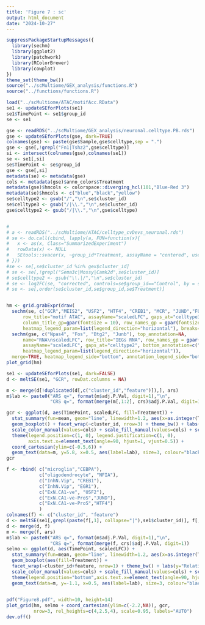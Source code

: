 ```yaml
---
title: 'Figure 7 : sc'
output: html_document
date: "2024-10-27"
---
```



```r
suppressPackageStartupMessages({
  library(sechm)
  library(ggplot2)
  library(patchwork)
  library(RColorBrewer)
  library(cowplot)
})
theme_set(theme_bw())
source("../scMultiome/GEX_analysis/functions.R")
source("../functions/functions.R")
```



```r
load("../scMultiome/ATAC/motifAcc.RData")
se1 <- updateSEforPlots(se1)
se1$TimePoint <- se1$group_id
se <- se1

gse <- readRDS("../scMultiome/GEX_analysis/neuronal.celltype.PB.rds")
gse <- updateSEforPlots(gse, dark=TRUE)
colnames(gse) <- paste(gse$Sample,gse$celltype,sep = ".")
gse <- gse[,!grepl("Fn1|Tshz2",gse$celltype)]
si <- intersect(colnames(gse),colnames(se1))
se <- se1[,si]
se$TimePoint <- se$group_id
gse <- gse[,si]
metadata(se) <- metadata(gse)
cols <- metadata(gse)$anno_colors$Treatment
metadata(gse)$hmcols <- colorspace::diverging_hcl(101,"Blue-Red 3")
metadata(se)$hmcols <- c("blue","black","yellow")
se$celltype2 <- gsub("/","\n",se$cluster_id)
se$celltype3 <- gsub("/|\\.","\n",se$cluster_id)
gse$celltype2 <- gsub("/|\\.","\n",gse$celltype)


# 
# a <- readRDS("../scMultiome/ATAC/celltype_cvDevs_neuronal.rds")
# se <- do.call(cbind, lapply(a, FUN=function(x){
#   x <- as(x, Class="SummarizedExperiment")
#   rowData(x) <- NULL
#   SEtools::svacor(x, ~group_id*Treatment, assayName = "centered", useVST=FALSE, n.sv = 1)
# }))
#se <- se[,se$cluster_id %in% gex$cluster_id]
# se <- se[,!grepl("Sema3c|Mossy|Camk2d",se$cluster_id)]
# se$celltype2 <- gsub("\\.|/","\n",se$cluster_id)
# se <- log2FC(se, "corrected", controls=se$group_id=="Control", by = se$cluster_id, isLog = TRUE)
# se <- se[,order(se$cluster_id,se$group_id,se$Treatment)]


hm <- grid.grabExpr(draw(
  sechm(se, c("GCR","MEIS2", "USF2", "HTF4", "CREB1", "MCR", "JUND","FOS","RXRA","ATF2","EGR1"), name="Motif\nscaledLFC",
      row_title="motif ATAC", assayName="scaledLFC", gaps_at="celltype3", top_annotation=c("TimePoint","Treatment"),
      column_title_gp=gpar(fontsize = 10), row_names_gp = gpar(fontsize = 9.5), 
      heatmap_legend_param=list(legend_direction="horizontal"), breaks=0.998) %v% 
  sechm(gse, c("Npas4", "Fos", "Btg2", "Junb"), top_annotation=NA,
      name="RNA\nscaledLFC", row_title="IEGs RNA", row_names_gp = gpar(fontsize = 9.5), 
      assayName="scaledLFC", gaps_at="celltype2", bottom_annotation=c("Treatment","TimePoint"),
      heatmap_legend_param=list(legend_direction="horizontal")),
  merge=TRUE, heatmap_legend_side="bottom", annotation_legend_side="bottom"))
plot_grid(hm)
```






```r
se1 <- updateSEforPlots(se1, dark=FALSE)
d <- meltSE(se1, "GCR", rowDat.columns = NA)

m <- merge(d[!duplicated(d[,c("cluster_id","feature")]),], ars)
m$lab <- paste0("ARS q=", format(m$adj.P.Val, digit=1),"\n",
                "CRS q=", format(merge(m[,1:2], crs)$adj.P.Val, digit=1))

gcr <- ggplot(d, aes(TimePoint, scaledLFC, fill=Treatment)) + 
  stat_summary(fun=mean, geom="line", linewidth=1.2, aes(x=as.integer(TimePoint), group=Treatment, colour=Treatment))  + 
  geom_boxplot() + facet_wrap(~cluster_id, nrow=3) + theme_bw() + labs(y="Relative GCR motif accessibility") +
  scale_color_manual(values=cols) + scale_fill_manual(values=cols) + scale_x_discrete() +
  theme(legend.position=c(1, 0), legend.justification=c(1, 0),
        axis.text.x=element_text(angle=90, hjust=1, vjust=0.5)) +
  coord_cartesian(ylim=c(-0.5,6)) +
  geom_text(data=m, y=5.8, x=0.5, aes(label=lab), size=3, colour="black", hjust=0, vjust=1)
gcr
```

```r
f <- rbind( c("microglia","CEBPA"),
            c("oligodendrocyte", "NFIA"),
            c("InhN.Vip", "CREB1"),
            c("InhN.Vip", "EGR1"),
            c("ExN.CA1-ve", "USF2"),
            c("ExN.CA1-ve-ProS","JUND"),
            c("ExN.CA1-ve-ProS","HTF4")
            )
colnames(f) <- c("cluster_id", "feature")
d <- meltSE(se1[,grepl(paste(f[,1], collapse="|"),se1$cluster_id)], f[,2], rowDat.columns = NA)
d <- merge(d, f)
m <- merge(f, ars)
m$lab <- paste0("ARS q=", format(m$adj.P.Val, digit=1),"\n",
                "CRS q=", format(merge(f, crs)$adj.P.Val, digit=1))
selmo <- ggplot(d, aes(TimePoint, scaledLFC)) + 
  stat_summary(fun=mean, geom="line", linewidth=1.2, aes(x=as.integer(TimePoint), group=Treatment, colour=Treatment))  + 
  geom_boxplot(aes(fill=Treatment)) + 
  facet_wrap(~cluster_id+feature, nrow=1) + theme_bw() + labs(y="Relative motif accessibility") +
  scale_color_manual(values=cols) + scale_fill_manual(values=cols) + scale_x_discrete() +
  theme(legend.position="bottom",axis.text.x=element_text(angle=90, hjust=1, vjust=0.5)) +
  geom_text(data=m, y=-1.1, x=0.5, aes(label=lab), size=3, colour="black", hjust=0, vjust=1)
  
```



```r
pdf("Figure8.pdf", width=10, height=14)
plot_grid(hm, selmo + coord_cartesian(ylim=c(-2.2,NA)), gcr, 
          nrow=3, rel_heights=c(4,2.5,4), scale=0.95, labels="AUTO")
dev.off()
```

